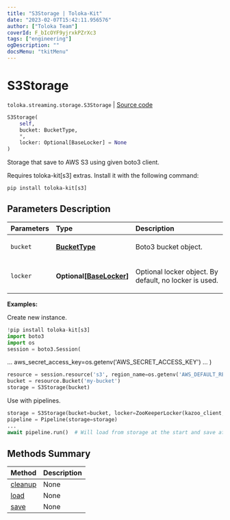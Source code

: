 ```yaml
---
title: "S3Storage | Toloka-Kit"
date: "2023-02-07T15:42:11.956576"
author: ["Toloka Team"]
coverId: F_bIcOYF9yjrxkPZrXc3
tags: ["engineering"]
ogDescription: ""
docsMenu: "tkitMenu"
---
```


# S3Storage
`toloka.streaming.storage.S3Storage` | [Source code](https://github.com/Toloka/toloka-kit/blob/v1.1.3/src/streaming/storage.py#L158)

```python
S3Storage(
    self,
    bucket: BucketType,
    *,
    locker: Optional[BaseLocker] = None
)
```

Storage that save to AWS S3 using given boto3 client.

<Note mode="warning" title="Warning">

Requires toloka-kit[s3] extras. Install it with the following command:

```shell
pip install toloka-kit[s3]
```

</Note>

## Parameters Description

| Parameters | Type | Description |
| :----------| :----| :-----------|
`bucket`|**[BucketType](/docs-new/toloka-kit/reference/toloka.streaming.storage.BucketType)**|<p>Boto3 bucket object.</p>
`locker`|**Optional\[[BaseLocker](/docs-new/toloka-kit/reference/toloka.streaming.locker.BaseLocker)\]**|<p>Optional locker object. By default, no locker is used.</p>

**Examples:**

Create new instance.

```python
!pip install toloka-kit[s3]
import boto3
import os
session = boto3.Session(
```
...     aws_secret_access_key=os.getenv('AWS_SECRET_ACCESS_KEY')
... )
```python
resource = session.resource('s3', region_name=os.getenv('AWS_DEFAULT_REGION', 'us-east-2'))
bucket = resource.Bucket('my-bucket')
storage = S3Storage(bucket)
```

Use with pipelines.

```python
storage = S3Storage(bucket=bucket, locker=ZooKeeperLocker(kazoo_client, '/lock-dir'))
pipeline = Pipeline(storage=storage)
...
await pipeline.run()  # Will load from storage at the start and save after each iteration.
```
## Methods Summary

| Method | Description |
| :------| :-----------|
[cleanup](/docs-new/toloka-kit/reference/toloka.streaming.storage.S3Storage.cleanup)| None
[load](/docs-new/toloka-kit/reference/toloka.streaming.storage.S3Storage.load)| None
[save](/docs-new/toloka-kit/reference/toloka.streaming.storage.S3Storage.save)| None
